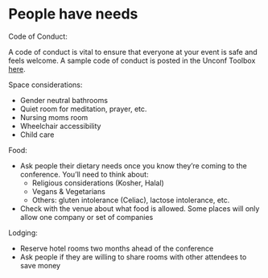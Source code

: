 # People have needs {#people}

Code of Conduct: 

A code of conduct is vital to ensure that everyone at your event is safe and feels welcome. A sample code of conduct is posted in the Unconf Toolbox [here](https://unconf-toolbox.github.io/unconf-website/coc/).

Space considerations: 

- Gender neutral bathrooms 
- Quiet room for meditation, prayer, etc. 
- Nursing moms room
- Wheelchair accessibility 
- Child care 

Food: 

- Ask people their dietary needs once you know they're coming to the conference. You'll need to think about:
    * Religious considerations (Kosher, Halal)
    * Vegans &  Vegetarians
    * Others: gluten intolerance (Celiac), lactose intolerance, etc. 
- Check with the venue about what food is allowed. Some places will only allow one company or set of companies 

Lodging: 

- Reserve hotel rooms two months ahead of the conference 
- Ask people if they are willing to share rooms with other attendees to save money


